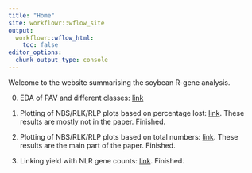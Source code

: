 ---
title: "Home"
site: workflowr::wflow_site
output:
  workflowr::wflow_html:
    toc: false
editor_options:
  chunk_output_type: console
---

Welcome to the website summarising the soybean R-gene analysis.


0. EDA of PAV and different classes: [link](eda.html)

1. Plotting of NBS/RLK/RLP plots based on percentage lost: [link](first-analysis.html). These results are mostly not in the paper. Finished.

2. Plotting of NBS/RLK/RLP plots based on total numbers: [link](total_numbers.html). These results are the main part of the paper. Finished.

3. Linking yield with NLR gene counts: [link](yield_link.html). Finished.
